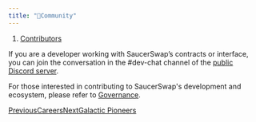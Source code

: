 ```yaml
---
title: "👥Community"
---
```


1. [Contributors](/contributors)

If you are a developer working with SaucerSwap’s contracts or interface, you can join the conversation in the #dev-chat channel of the [public Discord server](https://discord.com/invite/saucerswap).

For those interested in contributing to SaucerSwap's development and ecosystem, please refer to [Governance](/governance/overview).

[PreviousCareers](/contributors/careers)[NextGalactic Pioneers](/contributors/galactic-pioneers)
